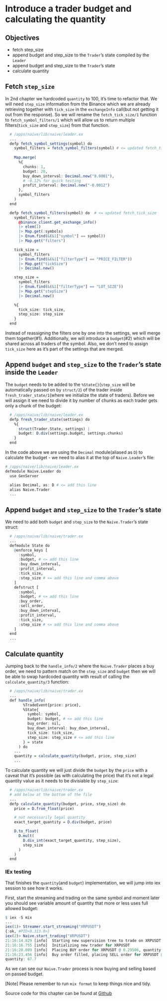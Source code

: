 # Introduce a trader budget and calculating the quantity

## Objectives

- fetch step_size
- append budget and step_size to the `Trader`'s state compiled by the `Leader`
- append budget and step_size to the `Trader`'s state
- calculate quantity

## Fetch `step_size`

In 2nd chapter we hardcoded `quantity` to 100, it's time to refactor that. We will need `step_size` information from the Binance which we are
already retrieving together with `tick_size` in the `exchangeInfo` call(but not getting it out from the response). So we will rename the `fetch_tick_size/1` function to `fetch_symbol_filters/1` which will allow us to return multiple filters(`tick_size` and `step_size`) from that function.

```r
  # /apps/naive/lib/naive/leader.ex
  ...
  defp fetch_symbol_settings(symbol) do
    symbol_filters = fetch_symbol_filters(symbol) # <= updated fetch_tick_size
    
    Map.merge(
      %{
        chunks: 1,
        budget: 20,
        buy_down_interval: Decimal.new("0.0001"),
        # -0.12% for quick testing
        profit_interval: Decimal.new("-0.0012")
      },
      symbol_filters
    )
  end

  defp fetch_symbol_filters(symbol) do  # <= updated fetch_tick_size
    symbol_filters =
      @binance_client.get_exchange_info()
      |> elem(1)
      |> Map.get(:symbols)
      |> Enum.find(&(&1["symbol"] == symbol))
      |> Map.get("filters")

    tick_size =
      symbol_filters
      |> Enum.find(&(&1["filterType"] == "PRICE_FILTER"))
      |> Map.get("tickSize")
      |> Decimal.new()

    step_size =
      symbol_filters
      |> Enum.find(&(&1["filterType"] == "LOT_SIZE"))
      |> Map.get("stepSize")
      |> Decimal.new()

    %{
      tick_size: tick_size,
      step_size: step_size
    }
  end
```

Instead of reassigning the filters one by one into the settings, we will merge them together(#1). Additionally, we will introduce a `budget`(#2) which will be shared across all traders of the symbol. Also, we don't need to assign `tick_size` here as it's part of the settings that are merged.

## Append `budget` and `step_size` to the `Trader`'s state inside the `Leader` 

The `budget` needs to be added to the `%State{}`(`step_size` will be automatically passed on by `struct/2`) of the trader inside `fresh_trader_state/1`(where we initialize the state of traders). Before we will assign it we need to divide it by number of chunks as each trader gets only a chunk of the budget:

```r
  # /apps/naive/lib/naive/leader.ex
  defp fresh_trader_state(settings) do
    %{
      struct(Trader.State, settings) |
      budget: D.div(settings.budget, settings.chunks)
    }
  end
```

In the code above we are using the `Decimal` module(aliased as `D`) to calculate the budget - we need to alias it at the top of `Naive.Leader`'s file: 

```r
# /apps/naive/lib/naive/leader.ex
defmodule Naive.Leader do
  use GenServer

  alias Decimal, as: D # <= add this line
  alias Naive.Trader
  ...
```

## Append `budget` and `step_size` to the `Trader`'s state

We need to add both `budget` and `step_size` to the `Naive.Trader`'s state struct:

```r
  # /apps/naive/lib/naive/trader.ex
  ...
  defmodule State do
    @enforce_keys [
      :symbol,
      :budget, # <= add this line
      :buy_down_interval,
      :profit_interval,
      :tick_size,
      :step_size # <= add this line and comma above
    ]
    defstruct [
      :symbol,
      :budget, # <= add this line
      :buy_order,
      :sell_order,
      :buy_down_interval,
      :profit_interval,
      :tick_size,
      :step_size # <= add this line and comma above
    ]
  end
  ...
```

## Calculate quantity

Jumping back to the `handle_info/2` where the `Naive.Trader` places a buy order, we need to pattern match on the `step_size` and `budget` then we will be able to swap hardcoded quantity with result of calling the `calculate_quantity/3` function:

```r
  # /apps/naive/lib/naive/trader.ex
  ...
  def handle_info(
        %TradeEvent{price: price},
        %State{
          symbol: symbol,
          budget: budget, # <= add this line
          buy_order: nil,
          buy_down_interval: buy_down_interval,
          tick_size: tick_size,
          step_size: step_size # <= add this line
        } = state
      ) do
    ...
    quantity = calculate_quantity(budget, price, step_size)
    ...
```

To calculate quantity we will just divide the `budget` by the `price` with a caveat that it's possible (as with calculating the price) that it's not a legal quantity value as it needs to be divisiable by `step_size`:

```r
  # /apps/naive/lib/naive/trader.ex
  # add below at the bottom of the file
  ...
  defp calculate_quantity(budget, price, step_size) do
    price = D.from_float(price)

    # not necessarily legal quantity
    exact_target_quantity = D.div(budget, price)

    D.to_float(
      D.mult(
        D.div_int(exact_target_quantity, step_size),
        step_size
      )
    )
  end
```

### IEx testing

That finishes the `quantity`(and `budget`) implementation, we will jump into iex session to see how it works.

First, start the streaming and trading on the same symbol and moment later you should see variable amount of quantity that more or less uses full allowed budget:

```r
$ iex -S mix
...
iex(1)> Streamer.start_streaming("XRPUSDT")
{:ok, #PID<0.313.0>}
iex(2)> Naive.start_trading("XRPUSDT")
21:16:14.829 [info]  Starting new supervision tree to trade on XRPUSDT
21:16:16.755 [info]  Initializing new trader for XRPUSDT
21:16:20.009 [info]  Placing BUY order for XRPUSDT @ 0.29506, quantity: 67.7
21:16:23.456 [info]  Buy order filled, placing SELL order for XRPUSDT @ 0.29529,
quantity: 67.7
```

As we can see our `Naive.Trader` process is now buying and selling based on passed budget.

[Note] Please remember to run `mix format` to keep things nice and tidy.

Source code for this chapter can be found at [Github](https://github.com/frathon/hands-on-elixir-and-otp-cryptocurrency-trading-bot-source-code/tree/chapter_07)
